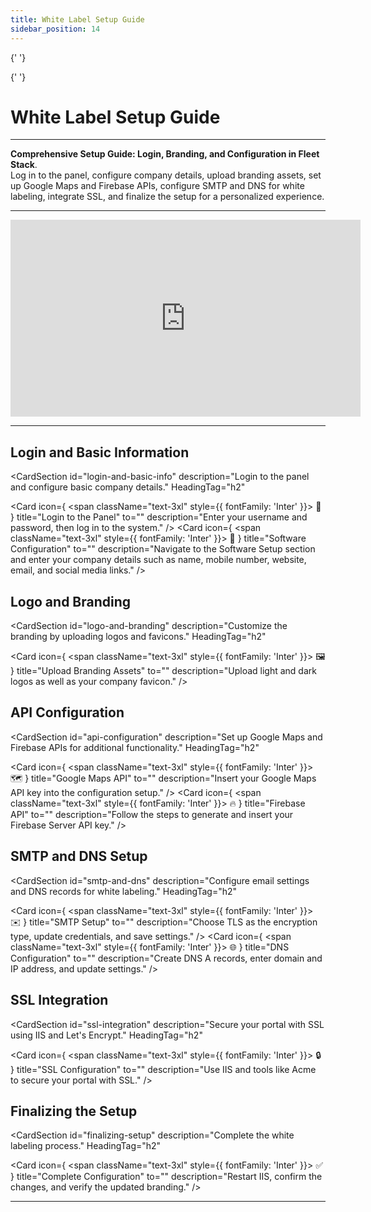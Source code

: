 ```yaml
---
title: White Label Setup Guide
sidebar_position: 14
---
```



<Head>
  <meta charSet="UTF-8" />
  <meta name="viewport" content="width=device-width, initial-scale=1.0" />
  <title>White Label Setup Guide</title>
  <meta name="description" content="Detailed guide to configure white labeling and branding for Fleet Stack software." />
  <meta name="keywords" content="Fleet Stack white label setup, branding, configuration, API setup, SSL integration, software guide" />
  <meta name="author" content="Fleet Stack Team" />
  <meta name="robots" content="index, follow" />
  <link rel="canonical" href="https://docs.fleetstackglobal.com/guides/administration/white-label/" />
  
  <!-- Open Graph Metadata for social sharing -->
  <meta property="og:title" content="White Label Setup Guide" />
  <meta property="og:description" content="Detailed guide to configure white labeling and branding for Fleet Stack software." />
  <meta property="og:type" content="website" />
  <meta property="og:url" content="https://docs.fleetstackglobal.com/guides/administration/white-label/" />
  <meta property="og:image" content="https://fleetstackglobal.com/assets/img/Graphics/orginal/Stack01.png" />
  
  <!-- Twitter Card Metadata -->
  <meta name="twitter:card" content="summary_large_image" />
  <meta name="twitter:title" content="White Label Setup Guide" />
  <meta name="twitter:description" content="Detailed guide to configure white labeling and branding for Fleet Stack software." />
  <meta name="twitter:image" content="https://fleetstackglobal.com/assets/img/Graphics/orginal/Stack01.png" />

  <!-- Schema.org JSON-LD Markup for TechArticle -->

{' '}

<script type="application/ld+json">
  {`
      {
        "@context": "https://schema.org",
        "@type": "TechArticle",
        "mainEntityOfPage": {
          "@type": "WebPage",
          "@id": "https://docs.fleetstackglobal.com/guides/administration/white-label/"
        },
        "headline": "White Label Setup Guide",
        "description": "Comprehensive Setup Guide: Login, Branding, and Configuration in Fleet Stack. Log in to the panel, configure company details, upload branding assets, set up Google Maps and Firebase APIs, configure SMTP and DNS for white labeling, integrate SSL, and finalize the setup for a personalized experience.",
        "image": "https://fleetstackglobal.com/assets/img/Graphics/orginal/Stack01.png",
        "author": {
          "@type": "Organization",
          "name": "Fleet Stack"
        },
        "publisher": {
          "@type": "Organization",
          "name": "Fleet Stack",
          "logo": {
            "@type": "ImageObject",
            "url": "https://fleetstackglobal.com"
          }
        }
      }
    `}
</script>

  <!-- Schema.org JSON-LD Markup for the Guide -->

{' '}

<script type="application/ld+json">
  {`
      {
        "@context": "https://schema.org",
        "@type": "WebPage",
        "name": "White Label Setup Guide",
        "description": "Detailed guide to configure white labeling and branding for Fleet Stack software.",
        "mainEntity": [
          {
            "@type": "ItemList",
            "itemListElement": [
              {
                "@type": "ListItem",
                "position": 1,
                "name": "Login to the Panel",
                "description": "Enter your username and password, then log in to the system."
              },
              {
                "@type": "ListItem",
                "position": 2,
                "name": "Software Configuration",
                "description": "Navigate to the Software Setup section and enter your company details such as name, mobile number, website, email, and social media links."
              },
              {
                "@type": "ListItem",
                "position": 3,
                "name": "Upload Branding Assets",
                "description": "Upload light and dark logos as well as your company favicon."
              },
              {
                "@type": "ListItem",
                "position": 4,
                "name": "Google Maps API",
                "description": "Insert your Google Maps API key into the configuration setup."
              },
              {
                "@type": "ListItem",
                "position": 5,
                "name": "Firebase API",
                "description": "Follow the steps to generate and insert your Firebase Server API key."
              },
              {
                "@type": "ListItem",
                "position": 6,
                "name": "SMTP Setup",
                "description": "Choose TLS as the encryption type, update credentials, and save settings."
              },
              {
                "@type": "ListItem",
                "position": 7,
                "name": "DNS Configuration",
                "description": "Create DNS A records, enter domain and IP address, and update settings."
              },
              {
                "@type": "ListItem",
                "position": 8,
                "name": "SSL Configuration",
                "description": "Use IIS and tools like Acme to secure your portal with SSL."
              },
              {
                "@type": "ListItem",
                "position": 9,
                "name": "Complete Configuration",
                "description": "Restart IIS, confirm the changes, and verify the updated branding."
              }
            ]
          }
        ]
      }
    `}
</script>

</Head>

# White Label Setup Guide

---

**Comprehensive Setup Guide: Login, Branding, and Configuration in Fleet Stack**.  
Log in to the panel, configure company details, upload branding assets, set up Google Maps and Firebase APIs, configure SMTP and DNS for white labeling, integrate SSL, and finalize the setup for a personalized experience.

---

<div style={{ display: 'flex', justifyContent: 'center', marginTop: '20px' }}>
  <iframe
    width="560"
    height="315"
    src="https://www.youtube.com/embed/YfebT3weQqQ?si=PkFXn9_H_eSoHu4b"
    title="White Label Setup Tutorial"
    frameBorder="0"
    allow="accelerometer; autoplay; clipboard-write; encrypted-media; gyroscope; picture-in-picture"
    allowFullScreen
  ></iframe>
</div>

---

## Login and Basic Information

<CardSection
  id="login-and-basic-info"
  description="Login to the panel and configure basic company details."
  HeadingTag="h2"
>
  <Card
    icon={
      <span className="text-3xl" style={{ fontFamily: 'Inter' }}>
        🔑
      </span>
    }
    title="Login to the Panel"
    to=""
    description="Enter your username and password, then log in to the system."
  />
  <Card
    icon={
      <span className="text-3xl" style={{ fontFamily: 'Inter' }}>
        🏢
      </span>
    }
    title="Software Configuration"
    to=""
    description="Navigate to the Software Setup section and enter your company details such as name, mobile number, website, email, and social media links."
  />
</CardSection>

## Logo and Branding

<CardSection
  id="logo-and-branding"
  description="Customize the branding by uploading logos and favicons."
  HeadingTag="h2"
>
  <Card
    icon={
      <span className="text-3xl" style={{ fontFamily: 'Inter' }}>
        🖼️
      </span>
    }
    title="Upload Branding Assets"
    to=""
    description="Upload light and dark logos as well as your company favicon."
  />
</CardSection>

## API Configuration

<CardSection
  id="api-configuration"
  description="Set up Google Maps and Firebase APIs for additional functionality."
  HeadingTag="h2"
>
  <Card
    icon={
      <span className="text-3xl" style={{ fontFamily: 'Inter' }}>
        🗺️
      </span>
    }
    title="Google Maps API"
    to=""
    description="Insert your Google Maps API key into the configuration setup."
  />
  <Card
    icon={
      <span className="text-3xl" style={{ fontFamily: 'Inter' }}>
        🔥
      </span>
    }
    title="Firebase API"
    to=""
    description="Follow the steps to generate and insert your Firebase Server API key."
  />
</CardSection>

## SMTP and DNS Setup

<CardSection
  id="smtp-and-dns"
  description="Configure email settings and DNS records for white labeling."
  HeadingTag="h2"
>
  <Card
    icon={
      <span className="text-3xl" style={{ fontFamily: 'Inter' }}>
        ✉️
      </span>
    }
    title="SMTP Setup"
    to=""
    description="Choose TLS as the encryption type, update credentials, and save settings."
  />
  <Card
    icon={
      <span className="text-3xl" style={{ fontFamily: 'Inter' }}>
        🌐
      </span>
    }
    title="DNS Configuration"
    to=""
    description="Create DNS A records, enter domain and IP address, and update settings."
  />
</CardSection>

## SSL Integration

<CardSection
  id="ssl-integration"
  description="Secure your portal with SSL using IIS and Let's Encrypt."
  HeadingTag="h2"
>
  <Card
    icon={
      <span className="text-3xl" style={{ fontFamily: 'Inter' }}>
        🔒
      </span>
    }
    title="SSL Configuration"
    to=""
    description="Use IIS and tools like Acme to secure your portal with SSL."
  />
</CardSection>

## Finalizing the Setup

<CardSection
  id="finalizing-setup"
  description="Complete the white labeling process."
  HeadingTag="h2"
>
  <Card
    icon={
      <span className="text-3xl" style={{ fontFamily: 'Inter' }}>
        ✅
      </span>
    }
    title="Complete Configuration"
    to=""
    description="Restart IIS, confirm the changes, and verify the updated branding."
  />
</CardSection>

---

<head>
  <title>White Label Setup Guide</title>
  <meta
    name="description"
    content="Detailed guide to configure white labeling and branding for Fleet Stack software."
  />
</head>

